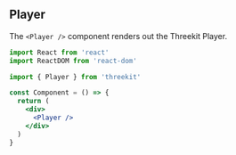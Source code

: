 
<Meta title="Components/Player" />

## Player

The `<Player />` component renders out the Threekit Player.

```jsx
import React from 'react'
import ReactDOM from 'react-dom'

import { Player } from 'threekit'

const Component = () => {
  return (
    <div>
      <Player />
    </div>
  )
}
```
